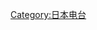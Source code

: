 {{Navbox
|name = JRN
|state = collapsed
|titlestyle = background:#72BAA7
|title = [[日本廣播網|JRN 日本廣播網]]
|groupstyle = background:#9BCF97
|listclass = hlist

|group1 = 加盟電台
|list1 = 
* [[HBC電台|HBC]]
* [[青森放送|RAB]]
* [[IBC岩手放送|IBC]]
* [[東北放送|TBC]]
* [[秋田放送|ABS]]
* [[山形放送|YBC]]
* [[福島電台|RFC]]
* [[TBS電台|TBS R]]
* [[山梨放送|YBS]]
* [[信越放送|SBC]]
* [[新潟放送|BSN]]
* [[靜岡放送|SBS]]
* [[CBC電台|CBC]]
* [[北日本放送|KNB]]
* [[北陸放送|MRO]]
* [[福井放送|FBC]]
* [[MBS電台|MBS]]
* [[朝日放送廣播電台|ABC]]
* [[和歌山放送|WBS]]
* [[山陰放送|BSS]]
* [[RSK電台|RSK]]
* [[中國放送|RCC]]
* [[山口放送|KRY]]
* [[四国放送|JRT]]
* [[西日本放送電台|RNC]]
* [[南海放送|RNB]]
* [[高知放送|RKC]]
* [[RKB電台|RKB]]
* [[長崎放送|NBC]]
** {{link-ja|NBC電台佐賀|NBCラジオ佐賀|佐賀}}
* [[熊本放送|RKK]]
* [[大分放送|OBS]]
* [[宮崎放送|MRT]]
* [[南日本放送|MBC]]
* [[琉球放送|RBCi]]

|group2 = 原加盟電台
|list2 = 
* [[東京放送控股|(舊)TBS]]
* [[中部日本放送|(舊)CBC]]
* [[RKB每日控股|(舊)RKB]]
* [[MBS媒體控股|(舊)MBS]]
* [[朝日放送集團控股|(舊)ABC]]
* [[RSK控股|(舊)RSK]]
}}<noinclude>[[Category:廣播導航模板|{{PAGENAME}}]]
[[Category:日本电台]]
</noinclude>